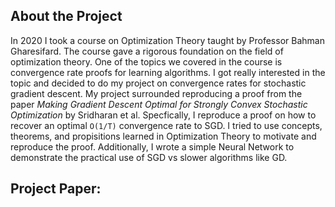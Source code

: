 ## About the Project

In 2020 I took a course on Optimization Theory taught by Professor Bahman Gharesifard.
The course gave a rigorous foundation on the field of optimization theory. One of the topics
we covered in the course is convergence rate proofs for learning algorithms. I got really interested
in the topic and decided to do my project on convergence rates for stochastic gradient descent. 
My project surrounded reproducing a proof from the paper *Making Gradient Descent Optimal
for Strongly Convex Stochastic Optimization* by Sridharan et al. Specfically, I reproduce a proof
on how to recover an optimal `O(1/T)` convergence rate to SGD. I tried to use concepts, theorems, and
propisitions learned in Optimization Theory to motivate and reproduce the proof. Additionally, 
I wrote a simple Neural Network to demonstrate the practical use of SGD vs slower algorithms like GD. 

## Project Paper:

